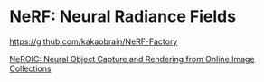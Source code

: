 # NeRF: Neural Radiance Fields


https://github.com/kakaobrain/NeRF-Factory

[NeROIC: Neural Object Capture and Rendering from Online Image Collections](https://formyfamily.github.io/NeROIC/)